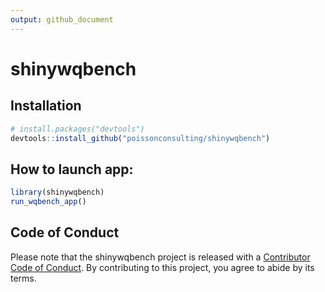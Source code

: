 ```yaml
---
output: github_document
---
```


# shinywqbench

<!-- badges: start -->
<!-- badges: end -->

## Installation

``` r
# install.packages("devtools")
devtools::install_github("poissonconsulting/shinywqbench")
```

## How to launch app:

``` r
library(shinywqbench)
run_wqbench_app()
```

## Code of Conduct

Please note that the shinywqbench project is released with a [Contributor Code of Conduct](https://contributor-covenant.org/version/2/1/CODE_OF_CONDUCT.html). By contributing to this project, you agree to abide by its terms.